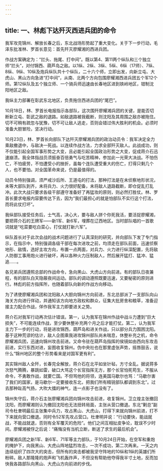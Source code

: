 ```yaml
---
---
---
```

title: 一、林彪下达歼灭西进兵团的命令
---




我军攻克锦州、解放长春之后，东北战场形势起了重大变化。关于下一步行动，毛泽东批准林、罗首长意见：首先歼灭廖耀湘的西进兵团。

作战方案确定为：“拦头、拖尾、打中间”。既以第4、第11两个纵队和三个独立师“拦头”，对付锦西、葫芦岛之敌。以1纵、2纵、3纵、5纵、6纵（17师）、7纵、8纵、9纵、10纵及炮兵纵队共十个纵队，二十六个师，立即出发，向新立屯、大虎山、黑山方向急进“打中间”，从南、北两个方向包围廖耀湘西进兵团五个军12个师。第12纵队及五个独立师、一个骑兵师迅速由长春地区进到铁岭地区，钳制沈阳地区之敌。

我纵主力部署在彰武东北地区，负责拖住西进兵团的“尾巴”。

10月18日，林、罗首长电报指示各部队，这次围歼廖耀湘兵团的关键，是能否切断新立屯、彰武之敌的退路。如敌退路被我截断，则沈阳及其周围之敌亦被拖住。切不可稍有疏忽与犹豫，切不可让敌人逃走，否则会错过伟大胜利的机会。必须时准备大胆冒险，坚决行动。

10月23日，林、罗首长向部队下达歼灭廖耀湘兵团的政治动员令：我军决定全力乘敌撤退中，与敌决一死战。以连续作战方法，力求全部歼灭敌人。此战成功，则不仅能引起全国军事形势之大变，且必能引起全国政治形势之大变，促成蒋介石迅速崩溃。我全体指战员须振奋百倍勇气与吃苦精神，参加此一光荣大决战。不怕伤亡，不怕疲劳，不怕遭受小的挫折，虽每个连队遭受重大的伤亡，打得只剩几个人，也不要怕。对全国革命来说，仍是最值得的。

动员令特别强调，须严戒沙后所、王道屯的打法，那种打法是在未侦察地形状况，未等大部队到齐，未将兵力、火力很好配备，未将敌人退路截断，即仓促乱打乱冲。此次大战只要求各级干部遵守准备好了再猛攻的原则，则必然打胜仗。林、罗首长要求电报内容要传达下去，因为“我们最担心的就是怕部队不实行这个打法，而将此仗打坏”。

我纵部队接受任务后，士气高，决心大，要与敌人拼个你死我活，要活捉廖耀湘，要把蒋介石的王牌军——新1军、新6军，埋葬在辽西地区。当时部队唱的一首歌词就是“吃菜要吃白菜心，打仗就打新六军”。

纵队首长对于此次会战的战术问题进行了认真深刻的研究，并向部队下发了专门指示，在指示中，特别强调各级干部在每次进攻之前，均须走在部队前面，迅速侦察地形、敌情，选好主攻方向，布置一点两面，对兵力、火力进行纵深配置，先将敌人防御工事用炮火进行破坏，再以各种火力压制敌人，然后展开猛打、猛冲、猛追……。

各兄弟兵团遵照总部的作战命令，急向黑山、大虎山方向前进。有的部队日夜兼程，有的部队白天隐蔽夜间运动。部队的调动遵照既要迅速，又要秘密的原则进行。林彪的前方指挥所，也随着部队向新的作战方向移动。

为了诱使廖耀湘兵团和沈阳敌人大胆向锦州方向前进，东北总部派了一支部队向山海关方向进行佯动，并通知该方向地方政权和群众，征集大批房舍和粮草，准备迎接主力配合作战，佯作我军主力即要进关之势。

蒋介石对我军行动再次估计错误。第一，认为我军在锦州作战中战斗力遭到“巨大损失”，不可能连续作战，至少要休整补充两个月之后才能打仗。第二，认为我军主力下一步的行动，将是进攻锦西，葫芦岛和进关作战，只以部分兵力围困沈阳。基于这种荒谬的估计，敌人企图乘我进攻锦州部队尚未喘息，休整补充之机，命令廖耀湘兵团，迅速向锦州攻击前进。又命令驻在葫芦岛指挥的侯镜如由西向东攻击前进，实行东西对进，妄图收复锦州。伪中央社也在那里虚张声势，摇唇鼓舌，说什么“锦州地区的整个形势看来是对国军更有利”。

其实锦州敌人全歼，长春完全解放，蒋介石在北平如坐针毡，方寸全乱。据说蒋多次怒气腾腾，暴跳如雷，破口大骂这个长官指挥无方，那个长官怕死苟生，不服从命令，不勇敢作战，就要亡国。不但骂他的将领，连美国马歇尔也骂：“马歇尔害了我们的国家，是马歇尔一定要接收东北，把我们所有精锐部队都调到东北”。过去那种趾高气扬，大吹大擂的神气，连一点影子也没有了。

锦州失守后，蒋介石主张廖耀湘兵团向锦州攻击前进，收复锦州。卫立煌主张撤回沈阳，而廖耀湘则认为撤回沈阳也无法扭转局面，主张从营口撤退。东北“剿总”副司令杜聿明最后主张集中兵力，攻占黑山、大虎山，打得下来就向锦州前进，打不下来就向营口撤退。同时令52军先攻占营口。杜聿明并说：“行动要快，能战就战，不能战就退，否则有全军覆灭的危险”。他们之间互相扯皮争论，耽误不少时间。廖耀湘被俘之后说：“痛悔没有当机立断，断送了求生的最后机会”。

廖耀湘兵团之新1军、新6军、71军等主力部队，于10月24日开始，在空军和重炮的掩护下，向我黑山、大虎山阵地猛烈攻击，一次不成功，第二次再来。一天之内连续组织了四次大的突击，但所有的突击都被我坚守阵地的10纵和1纵的英雄们所粉碎。敌人那隆隆的炮声和飞机轰炸声，不但没有帮助他夺得我半寸土地，反而加快我各路部队向黑山、大虎山方向前进的步伐。